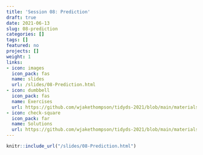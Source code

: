 ```yaml
---
title: 'Session 08: Prediction'
draft: true
date: 2021-06-13
slug: 08-prediction
categories: []
tags: []
featured: no
projects: []
weight: 1
links:
- icon: images
  icon_pack: fas
  name: slides
  url: /slides/08-Prediction.html
- icon: dumbbell
  icon_pack: fas
  name: Exercises
  url: https://github.com/wjakethompson/tidyds-2021/blob/main/materials/exercises/08-prediction.Rmd
- icon: check-square
  icon_pack: far
  name: Solutions
  url: https://github.com/wjakethompson/tidyds-2021/blob/main/materials/solutions/08-prediction-solutions.Rmd
---
```


```r
knitr::include_url("/slides/08-Prediction.html")
```
